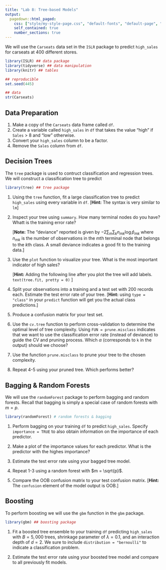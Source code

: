```yaml
---
title: "Lab 8: Tree-based Models"
output:
  pagedown::html_paged:
    css: ["style/my-style-page.css", "default-fonts", "default-page", "default"]
    self_contained: true
    number_sections: true
---
```


We will use the `Carseats` data set in the `ISLR` package to predict `high_sales` for carseats at 400 different stores.

```r
library(ISLR) ## data package
library(tidyverse) ## data manipulation
library(knitr) ## tables

## reproducible
set.seed(445)

## data
str(Carseats)
```

## Data Preparation

1. Make a copy of the `Carseats` data frame called `df`.
2. Create a variable called `high_sales` in `df` that takes the value "high" if `Sales` > 8 and "low" otherwise.
3. Convert your `high_sales` column to be a factor.
4. Remove the `Sales` column from `df`.

## Decision Trees

The `tree` package is used to contruct classification and regression trees. We will construct a classification tree to predict 

```r
library(tree) ## tree package
```

1. Using the `tree` function, fit a large classification tree to predict `high_sales` using every variable in `df`. [**Hint:** The syntax is very similar to `lm`]

2. Inspect your tree using `summary`. How many terminal nodes do you have? Whatt is the training error rate?

    [**Note:** The "deviance" reported is given by $-2\sum_m\sum_k n_{mk} \log \hat{p}_{mk}$ where $n_{mk}$ is the number of observations in the $m$th terminal node that belongs to the $k$th class. A small deviance indicates a good fit to the training data.]
    
3. Use the `plot` function to visualize your tree. What is the most important indicator of high sales?

    [**Hint:** Adding the following line after you plot the tree will add labels.
      ```
      text(tree.fit, pretty = 0)
      ```
    ]
    
4. Split your observations into a training and a test set with $200$ records each. Estimate the test error rate of your tree. [**Hint:** using `type = "class"` in your `predict` function will get you the actual class predictions.]

5. Produce a confusion matrix for your test set.

6. Use the `cv.tree` function to perform cross-validation to determine the optimal level of tree complexity. Using `FUN = prune.misclass` indicates that we want to use the classification error rate (instead of deviance) to guide the CV and pruning process. Which $\alpha$ (corresponds to `k` in the output) should we choose?

7. Use the function `prune.misclass` to prune your tree to the chosen complexity.

8. Repeat 4-5 using your pruned tree. Which performs better?

## Bagging & Random Forests

We will use the `randomForest` package to perform bagging and random forests. Recall that bagging is simply a special case of random forests with $m = p$.

```r
library(randomForest) # random forests & bagging
```

1. Perform bagging on your training `df` to predict `high_sales`. Specify `importance = TRUE` to also obtain information on the importance of each predictor.

2. Make a plot of the importance values for each predictor. What is the predictor with the highes importance?

3. Estimate the test error rate using your bagged tree model.

4. Repeat 1-3 using a random forest with $m = \sqrt{p}$.

5. Compare the OOB confusion matrix to your test confusion matrix. [**Hint:** The `confusion` element of the model output is OOB.]

## Boosting

To perform boosting we will use the `gbm` function in the `gbm` package.

```r
library(gbm) ## boosting package
```

1. Fit a boosted tree ensemble to your training `df` predicting `high_sales` with $B = 5,000$ trees, shrinkage parameter of $\lambda = 0.1$, and an interaction depth of $d = 2$. We sure to include `distribution = "bernoulli"` to indicate a classification problem.

2. Estimate the test error rate using your boosted tree model and compare to all previously fit models.